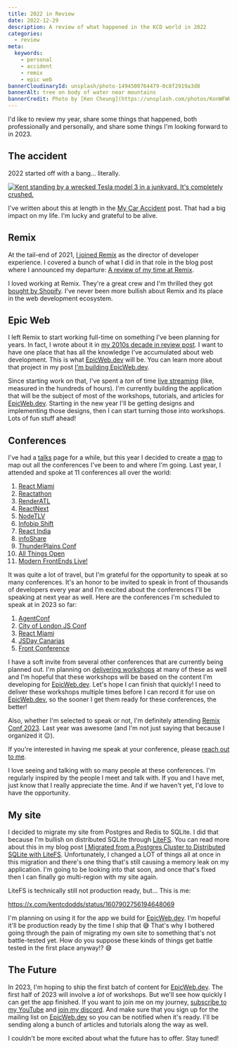 ```yaml
---
title: 2022 in Review
date: 2022-12-29
description: A review of what happened in the KCD world in 2022
categories:
  - review
meta:
  keywords:
    - personal
    - accident
    - remix
    - epic web
bannerCloudinaryId: unsplash/photo-1494500764479-0c8f2919a3d8
bannerAlt: tree on body of water near mountains
bannerCredit: Photo by [Ken Cheung](https://unsplash.com/photos/KonWFWUaAuk)
---
```


I'd like to review my year, share some things that happened, both professionally
and personally, and share some things I'm looking forward to in 2023.

## The accident

2022 started off with a bang... literally.

[![Kent standing by a wrecked Tesla model 3 in a junkyard. It's completely crushed.](https://res.cloudinary.com/kentcdodds-com/image/upload/v1672331276/kentcdodds.com/content/blog/my-car-accident/car-in-daylight.jpg)](/blog/my-car-accident)

I've written about this at length in the
[My Car Accident](/blog/my-car-accident) post. That had a big impact on my life.
I'm lucky and grateful to be alive.

## Remix

At the tail-end of 2021,
[I joined Remix](/blog/how-i-help-you-build-better-websites) as the director of
developer experience. I covered a bunch of what I did in that role in the blog
post where I announced my departure:
[A review of my time at Remix](/blog/a-review-of-my-time-at-remix).

I loved working at Remix. They're a great crew and I'm thrilled they got
[bought by Shopify](https://remix.run/blog/remixing-shopify). I've never been
more bullish about Remix and its place in the web development ecosystem.

## Epic Web

I left Remix to start working full-time on something I've been planning for
years. In fact, I wrote about it in
[my 2010s decade in review post](/blog/2010s-decade-in-review#kcd-edu). I want
to have one place that has all the knowledge I've accumulated about web
development. This is what [EpicWeb.dev](https://epicweb.dev) will be. You can
learn more about that project in my post
[I'm building EpicWeb.dev](https://kentcdodds.com/blog/i-m-building-epicweb-dev).

Since starting work on that, I've spent a _ton_ of time [live streaming](/live)
(like, measured in the hundreds of hours). I'm currently building the
application that will be the subject of most of the workshops, tutorials, and
articles for [EpicWeb.dev](https://epicweb.dev). Starting in the new year I'll
be getting designs and implementing those designs, then I can start turning
those into workshops. Lots of fun stuff ahead!

## Conferences

I've had a [talks](/talks) page for a while, but this year I decided to create a
[map](https://kcd.im/map) to map out all the conferences I've been to and where
I'm going. Last year, I attended and spoke at 11 conferences all over the world:

1. [React Miami](https://www.reactmiami.com/)
1. [Reactathon](https://www.reactathon.com/)
1. [RenderATL](https://2022.renderatl.com/)
1. [ReactNext](https://www.react-next.com/)
1. [NodeTLV](https://www.nodetlv.com/)
1. [Infobip Shift](https://shift.infobip.com/)
1. [React India](https://www.reactindia.io/)
1. [infoShare](https://infoshare.pl/conference/)
1. [ThunderPlains Conf](https://www.thunderplainsconf.com/)
1. [All Things Open](https://2022.allthingsopen.org/)
1. [Modern FrontEnds Live!](/blog/my-modern-frontends-live-experience)

It was quite a lot of travel, but I'm grateful for the opportunity to speak at
so many conferences. It's an honor to be invited to speak in front of thousands
of developers every year and I'm excited about the conferences I'll be speaking
at next year as well. Here are the conferences I'm scheduled to speak at in 2023
so far:

1. [AgentConf](https://www.alpine-conferences.com/agent-conf-2023)
1. [City of London JS Conf](https://london.cityjsconf.org/)
1. [React Miami](https://www.reactmiami.com/)
1. [JSDay Canarias](https://jsdaycanarias.com/)
1. [Front Conference](https://frontconference.com/)

I have a soft invite from several other conferences that are currently being
planned out. I'm planning on [delivering workshops](/workshops) at many of these
as well and I'm hopeful that these workshops will be based on the content I'm
developing for [EpicWeb.dev](https://epicweb.dev). Let's hope I can finish that
quickly! I need to deliver these workshops multiple times before I can record it
for use on [EpicWeb.dev](https://epicweb.dev), so the sooner I get them ready
for these conferences, the better!

Also, whether I'm selected to speak or not, I'm definitely attending
[Remix Conf 2023](https://remix.run/conf/2023). Last year was awesome (and I'm
not just saying that because I organized it 😉).

If you're interested in having me speak at your conference, please
[reach out to me](/contact).

I love seeing and talking with so many people at these conferences. I'm
regularly inspired by the people I meet and talk with. If you and I have met,
just know that I really appreciate the time. And if we haven't yet, I'd love to
have the opportunity.

## My site

I decided to migrate my site from Postgres and Redis to SQLite. I did that
because I'm bullish on distributed SQLite through
[LiteFS](https://fly.io/blog/introducing-litefs/). You can read more about this
in my blog post
[I Migrated from a Postgres Cluster to Distributed SQLite with LiteFS](https://kentcdodds.com/blog/i-migrated-from-a-postgres-cluster-to-distributed-sqlite-with-litefs).
Unfortunately, I changed a LOT of things all at once in this migration and
there's one thing that's still causing a memory leak on my application. I'm
going to be looking into that soon, and once that's fixed then I can finally go
multi-region with my site again.

LiteFS is technically still not production ready, but... This is me:

https://x.com/kentcdodds/status/1607902756194648069

I'm planning on using it for the app we build for
[EpicWeb.dev](https://epicweb.dev). I'm hopeful it'll be production ready by the
time I ship that 😅 That's why I bothered going through the pain of migrating my
own site to something that's not battle-tested yet. How do you suppose these
kinds of things get battle tested in the first place anyway!? 😅

## The Future

In 2023, I'm hoping to ship the first batch of content for
[EpicWeb.dev](https://epicweb.dev). The first half of 2023 will involve a _lot_
of workshops. But we'll see how quickly I can get the app finished. If you want
to join me on my journey, [subscribe to my YouTube](https://kcd.im/YouTube) and
[join my discord](https://kcd.im/discord). And make sure that you sign up for
the mailing list on [EpicWeb.dev](https://epicweb.dev) so you can be notified
when it's ready. I'll be sending along a bunch of articles and tutorials along
the way as well.

I couldn't be more excited about what the future has to offer. Stay tuned!
